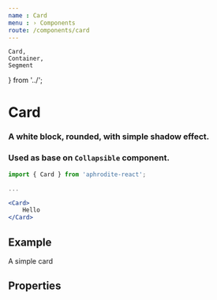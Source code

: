 ```yaml
---
name : Card
menu : › Components
route: /components/card
---
```


    Card,
    Container,
    Segment
} from '../';


# Card
### A white block, rounded, with simple shadow effect.
### Used as base on `Collapsible` component.

```jsx
import { Card } from 'aphrodite-react';

...

<Card>
    Hello
</Card>
```


## Example

<Playground>
    <Segment padding="45px 0">
        <Container xs>
            <Card>
                A simple card
            </Card>
        </Container>
    </Segment>
</Playground>


## Properties

<Props of={Card} />

